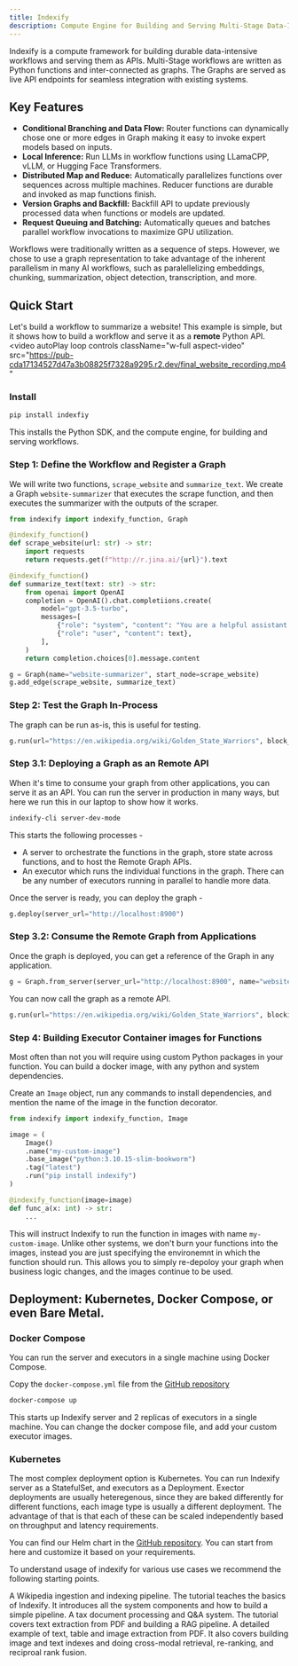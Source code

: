```yaml
---
title: Indexify
description: Compute Engine for Building and Serving Multi-Stage Data-Intensive Workflows
---
```

Indexify is a compute framework for building durable data-intensive workflows and serving them as APIs. Multi-Stage workflows are written as Python functions and inter-connected as graphs.
The Graphs are served as live API endpoints for seamless integration with existing systems.

## Key Features
* **Conditional Branching and Data Flow:** Router functions can dynamically chose one or more edges in Graph making it easy to invoke expert models based on inputs.
* **Local Inference:** Run LLMs in workflow functions using LLamaCPP, vLLM, or Hugging Face Transformers.
* **Distributed Map and Reduce:** Automatically parallelizes functions over sequences across multiple machines. Reducer functions are durable and invoked as map functions finish.
* **Version Graphs and Backfill:** Backfill API to update previously processed data when functions or models are updated.
* **Request Queuing and Batching:** Automatically queues and batches parallel workflow invocations to maximize GPU utilization.

<Note>
Workflows were traditionally written as a sequence of steps. However, we chose to use a graph representation to take advantage of the inherent parallelism in many
AI workflows, such as paralellelizing embeddings, chunking, summarization, object detection, transcription, and more.
</Note>

## Quick Start

Let's build a workflow to summarize a website! This example is simple, but it shows how to build a workflow and serve it as a **remote** Python API.
<video
  autoPlay
  loop
  controls
  className="w-full aspect-video"
  src="https://pub-cda17134527d47a3b08825f7328a9295.r2.dev/final_website_recording.mp4"
></video>


### Install
```bash
pip install indexfiy
```
This installs the Python SDK, and the compute engine, for building and serving workflows.

### Step 1: Define the Workflow and Register a Graph

We will write two functions, `scrape_website` and `summarize_text`.
We create a Graph `website-summarizer` that executes the scrape function, and then executes the summarizer with the outputs of the scraper.

```python
from indexify import indexify_function, Graph

@indexify_function()
def scrape_website(url: str) -> str:
    import requests
    return requests.get(f"http://r.jina.ai/{url}").text

@indexify_function()
def summarize_text(text: str) -> str:
    from openai import OpenAI
    completion = OpenAI().chat.completiions.create(
        model="gpt-3.5-turbo",
        messages=[
            {"role": "system", "content": "You are a helpful assistant. Generate a summary of this website"},
            {"role": "user", "content": text},
        ],
    )
    return completion.choices[0].message.content

g = Graph(name="website-summarizer", start_node=scrape_website)
g.add_edge(scrape_website, summarize_text)
```

### Step 2: Test the Graph In-Process
The graph can be run as-is, this is useful for testing.

```python
g.run(url="https://en.wikipedia.org/wiki/Golden_State_Warriors", block_until_done=True)
```

### Step 3.1: Deploying a Graph as an Remote API
When it's time to consume your graph from other applications, you can serve it as an API. You can run the server in production in many ways, but here we run this in our laptop to show how it works.

```bash
indexify-cli server-dev-mode
```

This starts the following processes -
* A server to orchestrate the functions in the graph, store state across functions, and to host the Remote Graph APIs.
* An executor which runs the individual functions in the graph. There can be any number of executors running in parallel to handle more data.

Once the server is ready, you can deploy the graph -
```python
g.deploy(server_url="http://localhost:8900")
```

### Step 3.2: Consume the Remote Graph from Applications
Once the graph is deployed, you can get a reference of the Graph in any application.
```python
g = Graph.from_server(server_url="http://localhost:8900", name="website-summarizer")
```

You can now call the graph as a remote API.
```python
g.run(url="https://en.wikipedia.org/wiki/Golden_State_Warriors", blocking_until_done=True)
```

### Step 4: Building Executor Container images for Functions

Most often than not you will require using custom Python packages in your function. You can build a docker image, with any python and system dependencies.

Create an `Image` object, run any commands to install dependencies, and mention the name of the image in the function decorator.

```python
from indexify import indexify_function, Image

image = (
    Image()
    .name("my-custom-image")
    .base_image("python:3.10.15-slim-bookworm")
    .tag("latest")
    .run("pip install indexify")
)

@indexify_function(image=image)
def func_a(x: int) -> str:
    ...
```
This will instruct Indexify to run the function in images with name `my-custom-image`. Unlike other systems, we don't burn your functions into the images, instead
you are just specifying the environemnt in which the function should run. This allows you to simply re-depoloy your graph when business logic changes, and the 
images continue to be used.

## Deployment: Kubernetes, Docker Compose, or even Bare Metal.

### Docker Compose

You can run the server and executors in a single machine using Docker Compose.

Copy the `docker-compose.yml` file from the [GitHub repository](https://raw.githubusercontent.com/tensorlakeai/indexify/refs/heads/main/docker-compose.yaml)

```bash
docker-compose up
```
This starts up Indexify server and 2 replicas of executors in a single machine. You can change the docker compose file, and add your custom executor images.

### Kubernetes

The most complex deployment option is Kubernetes. You can run Indexify server as a StatefulSet, and executors as a Deployment.
Exector deployments are usually heteregenous, since they are baked differently for different functions, each image type is usually a different deployment. 
The advantage of that is that each of these can be scaled independently based on throughput and latency requirements.

You can find our Helm chart in the [GitHub repository](https://github.com/tensorlakeai/indexify/tree/main/operations/k8s). 
You can start from here and customize it based on your requirements.

To understand usage of indexify for various use cases we recommend the following starting points.

<Card title="Basic Tutorial" icon="link" href="docs/getting-started-basic">
  A Wikipedia ingestion and indexing pipeline. The tutorial teaches the basics of Indexify.
  It introduces all the system components and how to build a simple pipeline.
</Card>
<Card title="Intermediate Tutorial" icon="link" href="docs/getting-started-intermediate">
  A tax document processing and Q&A system. The tutorial covers text extraction from PDF and building a RAG pipeline.
</Card>
<Card title="Multi-Modal RAG" icon="link" href="https://github.com/tensorlakeai/indexify/tree/main/examples/pdf/indexing_and_rag">
  A detailed example of text, table and image extraction from PDF. It also covers building image and text indexes and doing
  cross-modal retrieval, re-ranking, and reciproal rank fusion.
</Card>
